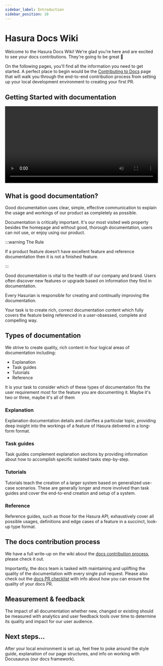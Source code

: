 ```yaml
---
sidebar_label: Introduction
sidebar_position: 10
---
```


# Hasura Docs Wiki

Welcome to the Hasura Docs Wiki! We're glad you're here and are excited to see your docs contributions. They're going to
be great 🙌

On the following pages, you'll find all the information you need to get started. A perfect place to begin would be the
[Contributing to Docs](/contributions.mdx) page that will walk you through the end-to-end contribution process from
setting up your local development environment to creating your first PR.

## Getting Started with documentation
<video controls width="100%">
  <source src={'https://graphql-engine-cdn.hasura.io/assets/videos/docs/documentation-presentation.mp4'} type="video/mp4" />
  Sorry, your browser doesn't support embedded videos.
</video>

## What is good documentation?
Good documentation uses clear, simple, effective communication to explain the usage and workings of our product as
completely as possible.

Documentation is critically important. It's our most visited web property besides the homepage and without good,
thorough documentation, users can not use, or enjoy using our product.

:::warning The Rule

If a product feature doesn’t have excellent feature and reference documentation then it is not a finished feature.

:::

Good documentation is vital to the health of our company and brand. Users often discover new features or upgrade based
on information they find in documentation.

Every Hasurian is responsible for creating and continually improving the documentation.

Your task is to create rich, correct documentation content which fully covers the feature being referenced in a
user-obsessed, complete and compelling way.

## Types of documentation

We strive to create quality, rich content in four logical areas of documentation including:
- Explanation
- Task guides
- Tutorials
- Reference

It is your task to consider which of these types of documentation fits the user requirement most for the feature you
are documenting it. Maybe it's two or three, maybe it's all of them

### Explanation

Explanation documentation details and clarifies a particular topic, providing deep insight into the workings of a
feature of Hasura delivered in a long-form format.

### Task guides

Task guides complement explanation sections by providing information about how to accomplish specific isolated tasks
step-by-step.

### Tutorials

Tutorials teach the creation of a larger system based on generalized use-case scenarios. These are generally longer and
more involved than task guides and cover the end-to-end creation and setup of a system.

### Reference

Reference guides, such as those for the Hasura API, exhaustively cover all possible usages, definitions and edge cases
of a feature in a succinct, look-up type format.

## The docs contribution process

We have a full write-up on the wiki about the
[docs contribution process](/contributions.mdx##step-1-create-a-new-branch), please check it out.

Importantly, the docs team is tasked with maintaining and uplifting the quality of the documentation with every
single pull request. Please also check out the [docs PR checklist](/checklist.mdx) with info about how you can
ensure the quality of your docs PR.

## Measurement & feedback

The impact of all documentation whether new, changed or existing should be measured with analytics and user feedback
tools over time to determine its quality and impact for our user audience.

## Next steps...
After your local environment is set up, feel free to poke around the style guide, explanation of our page structures,
and info on working with Docusaurus (our docs framework).
